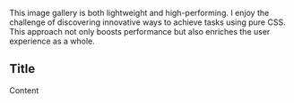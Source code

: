 
This image gallery is both lightweight and high-performing. I enjoy the challenge of discovering innovative ways to achieve tasks using pure CSS. This approach not only boosts performance but also enriches the user experience as a whole.

## Title

Content